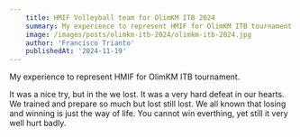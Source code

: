 ```yaml
---
    title: HMIF Volleyball team for OlimKM ITB 2024
    summary: My experience to represent HMIF for OlimKM ITB tournament.
    image: /images/posts/olimkm-itb-2024/olimkm-itb-2024.jpg
    author: 'Francisco Trianto'
    publishedAt: '2024-11-19'
---
```


My experience to represent HMIF for OlimKM ITB tournament.



It was a nice try, but in the we lost. It was a very hard defeat in our hearts. We trained and prepare so much but lost still lost. 
We all known that losing and winning is just the way of life. You cannot win everthing, yet still it very well hurt badly.